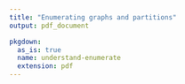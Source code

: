 ```yaml
---
title: "Enumerating graphs and partitions"
output: pdf_document

pkgdown:
  as_is: true
  name: understand-enumerate
  extension: pdf
---
```


